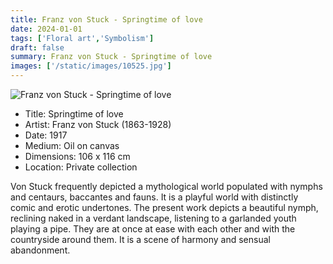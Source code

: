 ```yaml
---
title: Franz von Stuck - Springtime of love
date: 2024-01-01
tags: ['Floral art','Symbolism']
draft: false
summary: Franz von Stuck - Springtime of love
images: ['/static/images/10525.jpg']
---
```


![Franz von Stuck - Springtime of love](/static/images/10525.jpg)

* Title: Springtime of love
* Artist: Franz von Stuck (1863-1928)
* Date: 1917
* Medium: Oil on canvas
* Dimensions: 106 x 116 cm
* Location: Private collection

Von Stuck frequently depicted a mythological world populated with nymphs and centaurs, baccantes and fauns. It is a playful world with distinctly comic and erotic undertones. The present work depicts a beautiful nymph, reclining naked in a verdant landscape, listening to a garlanded youth playing a pipe. They are at once at ease with each other and with the countryside around them. It is a scene of harmony and sensual abandonment.
